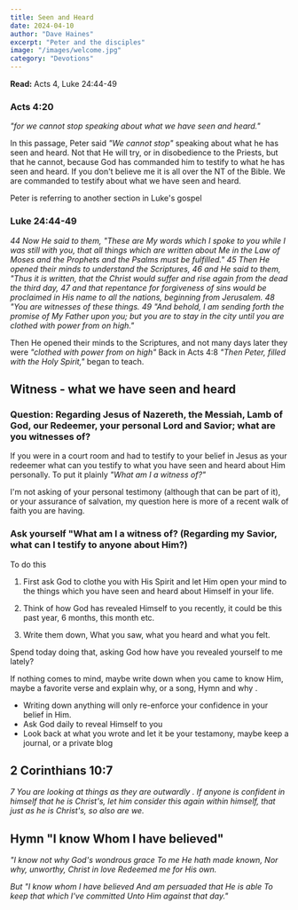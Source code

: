```yaml
---
title: Seen and Heard
date: 2024-04-10
author: "Dave Haines"
excerpt: "Peter and the disciples"
image: "/images/welcome.jpg"
category: "Devotions"
---
```



**Read:** Acts 4, Luke 24:44-49

### Acts 4:20
*"for we cannot stop speaking about what we have seen and heard."*

In this passage, Peter said *"We cannot stop"* speaking about what he has seen and heard. Not that He will try, or in disobedience to the Priests, but that he cannot, because God has commanded him to testify to what he has seen and heard.  If you don't believe me it is all over the NT of the Bible.  We are commanded to testify about what we have seen and heard.

Peter is referring to another section in Luke's gospel
### Luke 24:44-49
*44 Now He said to them, "These are My words which I spoke to you while I was still with you, that all things which are written about Me in the Law of Moses and the Prophets and the Psalms must be fulfilled."
45 Then He opened their minds to understand the Scriptures,
46 and He said to them, "Thus it is written, that the Christ would suffer and rise again from the dead the third day,
47 and that repentance for forgiveness of sins would be proclaimed in His name to all the nations, beginning from Jerusalem.
48 "You are witnesses of these things.
49 "And behold, I am sending forth the promise of My Father upon you; but you are to stay in the city until you are clothed with power from on high."*

Then He opened their minds to the Scriptures, and not many days later they were *"clothed with power from on high"*
Back in Acts 4:8 *"Then Peter, filled with the Holy Spirit,"* began to teach.

## Witness - what we have seen and heard
### Question: Regarding Jesus of Nazereth, the Messiah, Lamb of God, our Redeemer, your personal Lord and Savior; what are you witnesses of?
If you were in a court room and had to testify to your belief in Jesus as your redeemer what can you testify to what you have seen and heard about Him personally.
To put it plainly _"What am I a witness of?"_

I'm not asking of your personal testimony (although that can be part of it), or your assurance of salvation, my question here is more of a recent walk of faith you are having.
### Ask yourself "What am I a witness of? (Regarding my Savior, what can I testify to anyone about Him?)
To do this

1. First ask God to clothe you with His Spirit and let Him open your mind to the things which you have seen and heard about Himself in your life.

2. Think of how God has revealed Himself to you recently, it could be this past year, 6 months, this month etc.

3. Write them down, What you saw, what you heard and what you felt.

Spend today doing that, asking God how have you revealed yourself to me lately? 

If nothing comes to mind, maybe write down when you came to know Him, maybe a favorite verse and explain why, or a song, Hymn and why .  
- Writing down anything will only re-enforce your confidence in your belief in Him.
- Ask God daily to reveal Himself to you
- Look back at what you wrote and let it be your testamony, maybe keep a journal, or a private blog

## 2 Corinthians 10:7
*7 You are looking at things as they are outwardly . If anyone is confident in himself that he is Christ's, let him consider this again within himself, that just as he is Christ's, so also are we.*

## Hymn "I know Whom I have believed"
*"I know not why God's wondrous grace
To me He hath made known,
Nor why, unworthy, Christ in love
Redeemed me for His own.*

*But "I know whom I have believed
And am persuaded that He is able
To keep that which I've committed
Unto Him against that day."*
